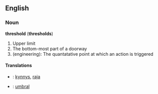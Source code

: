 ==English==

===Noun===
'''threshold''' ('''thresholds''')
#Upper limit
#The bottom-most part of a doorway
#(engineering): The quantatative point at which an action is triggered

====Translations====
*{{fi}}: [[kynnys]], [[raja]]
*{{es}}: [[umbral]]